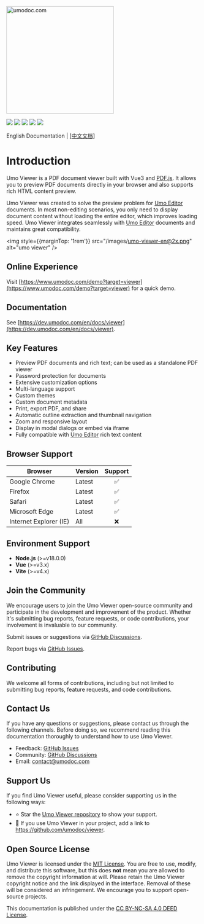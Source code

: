 <p style={{ textAlign: 'center', margin: '5rem 0 1rem' }}>
<a href="https://www.umodoc.com/en" target="_blank"><img src="/images/logo.svg" alt="umodoc.com" width="280" /></a>
</p>

<p style={{ textAlign: 'center' }}>
<a href="https://github.com/umodoc/viewer/blob/main/LICENSE" target="_blank"><img src="https://img.shields.io/npm/l/@umoteam/viewer" /></a>
<a href="https://www.npmjs.com/package/@umoteam/viewer" target="_blank"><img src="https://img.shields.io/npm/v/@umoteam/viewer" /></a>
<a href="https://www.npmjs.com/package/@umoteam/viewer" target="_blank"><img src="https://img.shields.io/npm/d18m/@umoteam/viewer" /></a>
<a href="https://www.npmjs.com/package/@umoteam/viewer" target="_blank"><img src="https://img.shields.io/npm/unpacked-size/%40umoteam%2Fviewer" /></a>
<a href="https://github.com/umodoc/viewer/commits" target="_blank"><img src="https://img.shields.io/github/commit-activity/m/umodoc/viewer" /></a>
</p>
<p style={{ textAlign: 'center' }}>English Documentation | <a className="nextra-focus _text-primary-600 _underline hover:_no-underline _decoration-from-font [text-underline-position:from-font]" href="/cn/docs/viewer">[中文文档]</a> </p>

# Introduction

Umo Viewer is a PDF document viewer built with Vue3 and [PDF.js](https://github.com/mozilla/pdf.js). It allows you to preview PDF documents directly in your browser and also supports rich HTML content preview.

Umo Viewer was created to solve the preview problem for [Umo Editor](https://github.com/umodoc/viewer) documents. In most non-editing scenarios, you only need to display document content without loading the entire editor, which improves loading speed. Umo Viewer integrates seamlessly with [Umo Editor](https://github.com/umodoc/viewer) documents and maintains great compatibility.

<img style={{marginTop: '1rem'}} src="/images/umo-viewer-en@2x.png" alt="umo viewer" />

## Online Experience

Visit [https://www.umodoc.com/demo?target=viewer](https://www.umodoc.com/demo?target=viewer) for a quick demo.

## Documentation

See [https://dev.umodoc.com/en/docs/viewer](https://dev.umodoc.com/en/docs/viewer).

## Key Features

- Preview PDF documents and rich text; can be used as a standalone PDF viewer
- Password protection for documents
- Extensive customization options
- Multi-language support
- Custom themes
- Custom document metadata
- Print, export PDF, and share
- Automatic outline extraction and thumbnail navigation
- Zoom and responsive layout
- Display in modal dialogs or embed via iframe
- Fully compatible with [Umo Editor](https://github.com/umodoc/editor) rich text content

## Browser Support 

| Browser          | Version | Support |
| ---------------- | ------- | :------: |
| Google Chrome    | Latest  | ✅       |
| Firefox          | Latest  | ✅       |
| Safari           | Latest  | ✅       |
| Microsoft Edge   | Latest  | ✅       |
| Internet Explorer (IE) | All | ❌       |

## Environment Support

- **Node.js** (>=v18.0.0)
- **Vue** (>=v3.x)
- **Vite** (>=v4.x)

## Join the Community

We encourage users to join the Umo Viewer open-source community and participate in the development and improvement of the product. Whether it's submitting bug reports, feature requests, or code contributions, your involvement is invaluable to our community.

Submit issues or suggestions via [GitHub Discussions](https://github.com/umodoc/viewer/discussions).

Report bugs via [GitHub Issues](https://github.com/umodoc/viewer/issues).

## Contributing

We welcome all forms of contributions, including but not limited to submitting bug reports, feature requests, and code contributions.

## Contact Us

If you have any questions or suggestions, please contact us through the following channels. Before doing so, we recommend reading this documentation thoroughly to understand how to use Umo Viewer.

- Feedback: [GitHub Issues](https://github.com/umodoc/viewer/issues)
- Community: [GitHub Discussions](https://github.com/umodoc/viewer/discussions)
- Email: [contact@umodoc.com](mailto:contact@umodoc.com)

## Support Us

If you find Umo Viewer useful, please consider supporting us in the following ways:

- ⭐ Star the [Umo Viewer repository](https://github.com/umodoc/viewer) to show your support.
- 🔗 If you use Umo Viewer in your project, add a link to https://github.com/umodoc/viewer.

## Open Source License

Umo Viewer is licensed under the [MIT License](https://github.com/umodoc/viewer/raw/main/LICENSE). You are free to use, modify, and distribute this software, but this does **not** mean you are allowed to remove the copyright information at will. Please retain the Umo Viewer copyright notice and the link displayed in the interface. Removal of these will be considered an infringement. We encourage you to support open-source projects.

This documentation is published under the [CC BY-NC-SA 4.0 DEED License](https://creativecommons.org/licenses/by-nc-sa/4.0/deed.en).
